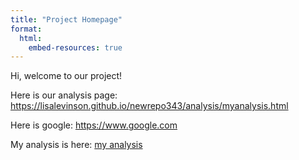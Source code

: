 ```yaml
---
title: "Project Homepage"
format: 
  html:
    embed-resources: true
---
```


Hi, welcome to our project!

Here is our analysis page: <https://lisalevinson.github.io/newrepo343/analysis/myanalysis.html>

Here is google: <https://www.google.com>

My analysis is here: [my analysis](analysis/myanalysis.html)

